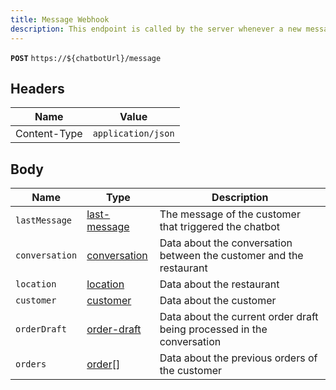 ```yaml
---
title: Message Webhook
description: This endpoint is called by the server whenever a new message is received in a conversation where the chatbot is activated.
---
```


**`POST`** `https://${chatbotUrl}/message`

## Headers

| Name         | Value              |
| ------------ | ------------------ |
| Content-Type | `application/json` |

## Body

| Name           | Type                                        | Description                                                            |
| -------------- | ------------------------------------------- | ---------------------------------------------------------------------- |
| `lastMessage`  | [last-message](/chatbot/types/last-message) | The message of the customer that triggered the chatbot                 |
| `conversation` | [conversation](/chatbot/types/conversation) | Data about the conversation between the customer and the restaurant    |
| `location`     | [location](/chatbot/types/location)         | Data about the restaurant                                              |
| `customer`     | [customer](/chatbot/types/customer)         | Data about the customer                                                |
| `orderDraft`   | [order-draft](/chatbot/types/order-draft)   | Data about the current order draft being processed in the conversation |
| `orders`       | [order](/chatbot/types/order)[]             | Data about the previous orders of the customer                         |
